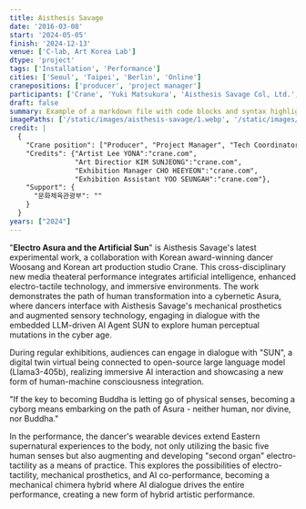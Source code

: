 ```yaml
---
title: Aisthesis Savage
date: '2016-03-08'
start: '2024-05-05'
finish: '2024-12-13'
venue: ['C-lab, Art Korea Lab']
dtype: 'project'
tags: ['Installation', 'Performance']
cities: ['Seoul', 'Taipei', 'Berlin', 'Online']
cranepositions: ['producer', 'project manager']
participants: ['Crane', 'Yuki Matsukura', 'Aisthesis Savage Col, Ltd.', '전우상']
draft: false
summary: Example of a markdown file with code blocks and syntax highlighting
imagePaths: ['/static/images/aisthesis-savage/1.webp', '/static/images/aisthesis-savage/2.webp']
credit: |
  {
    "Crane position": ["Producer", "Project Manager", "Tech Coordinator", "Coordinator"],
    "Credits": {"Artist Lee YONA":"crane.com", 
                "Art Directior KIM SUNJEONG":"crane.com",
                "Exhibition Manager CHO HEEYEON":"crane.com",
                "Exhibition Assistant YOO SEUNGAH":"crane.com"},
    "Support": {
      "문화체육관광부": ""
    }
  }
years: ["2024"]
---
```


"**Electro Asura and the Artificial Sun**" is Aisthesis Savage's latest experimental work, a collaboration with Korean award-winning dancer Woosang and Korean art production studio Crane. This cross-disciplinary new media theateral performance integrates artificial intelligence, enhanced electro-tactile technology, and immersive environments. The work demonstrates the path of human transformation into a cybernetic Asura, where dancers interface with Aisthesis Savage's mechanical prosthetics and augmented sensory technology, engaging in dialogue with the embedded LLM-driven AI Agent SUN to explore human perceptual mutations in the cyber age.

During regular exhibitions, audiences can engage in dialogue with "SUN", a digital twin virtual being connected to open-source large language model (Llama3-405b), realizing immersive AI interaction and showcasing a new form of human-machine consciousness integration.

"If the key to becoming Buddha is letting go of physical senses, becoming a cyborg means embarking on the path of Asura - neither human, nor divine, nor Buddha."

In the performance, the dancer's wearable devices extend Eastern supernatural experiences to the body, not only utilizing the basic five human senses but also augmenting and developing "second organ" electro-tactility as a means of practice. This explores the possibilities of electro-tactility, mechanical prosthetics, and AI co-performance, becoming a mechanical chimera hybrid where AI dialogue drives the entire performance, creating a new form of hybrid artistic performance.